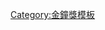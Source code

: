 {{Navbox with columns
|bodyclass=hlist

|name    = 金鐘獎攝影獎
|titlestyle = background: yellow
|title   = '''電視[[金鐘獎]]攝影獎'''
|groupstyle = background: #dcb28c
|group1 = 1980年代
|list1 =  
*1980 [[張照堂]]
*1981 林福田
*1982 林啟進
*1983 袁香德
*1984 劉奇偉、黃國治、游美成
*<br />1985 余如季
*1986 張貞璞
*1987 莊志成
*1988 邱明亮
*1989 李雲山
|group2 = 1990年代
|list2 =  
*1990 鄧文斌
*1991  羅益民
*1992 許錦堂
*1993 黃增祥
*<br />1995 阮宗泗
*1997 柯金源、賴宗正
*1999 許鴻龍、張光宗
|group3 = 2000年代
|list3 = 
*2000 張志鴻
*2001 李學主
*2002 李學主
*2003 李鴻慶
*2004 王兆仲
*<br />2005 蔡正泰、王兆仲
*2006 張展、馬海、張宜敏、彭德城
*2007 曾憲忠、劉芸後
*2008 Pollock Jacob Harrison
*2009 楊渭漢
|group4 = 2010年代
|list4 = 
*{{Navbox
|bodyclass=hlist
|child
|groupstyle = background: #dcb28c;
|list1 =
*2010 李鳴
*2011 余靜萍、宋殿生
*2012 李偉傑
*2013 李學主
*2014 陳俊康、許智為、朱培基、葉道宏 
*<br />2015 胡午正 
*2016 趙冠衡 
*2017 陳克勤 
*2018 袁緒虎、傅士英
|group2 = 戲劇類
|list2  = 
*2019 韓紀軒
|group3 = 節目類
|list3  = 
*2019 楊守義、彭之軒、LUCAS KAO、陳耀寬、凌柏瑋
}}
|group5 = 2020年代
|list5 =  
{{Navbox
|bodyclass=hlist
|child
|groupstyle = background: #dcb28c;
|group2 = 戲劇類
|list2  = 
*2020 周宜賢、楊豐銘、孫紀明
*2021 陳克勤、高子皓
|group3 = 節目類
|list3  = 
*2020 陳錦亮、梁勇光、周劭傑、劉志雄、劉燕樟
*2021 陳一松、陳相宇、陳昱翔
}}


|belowstyle =
|below =2019年起分設
}}
<noinclude>
[[Category:金鐘獎模板]]
</noinclude>